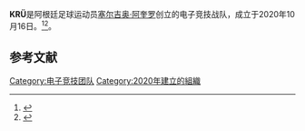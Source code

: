 {{incomplete|time=2020-12-25T05:14:54+00:00}}
{{NoteTA
|T=zh-hans:KRÜ电竞战队 ; zh-hk:KRÜ電競戰隊
}}
{{Infobox esport team
| name = KRÜ
| founded = 2020年
| city = {{flagicon|ARG}}布宜诺斯艾利斯 <br/>{{flagicon|ESP}}巴塞罗那
| location = {{ARG}}
| colours = 黑色{{color box|black}}<br/>粉色{{color box|pink}}
| owner = {{flagicon|ARG}}[[塞尔吉奥·阿奎罗|塞尔吉奥·阿奎罗]]
| division = 《[[FIFA|FIFA]]》
| website = {{URL|https://www.kruesports.gg/}}
}}
'''KRÜ'''是阿根廷足球运动员[[塞尔吉奥·阿奎罗|塞尔吉奥·阿奎罗]]创立的电子竞技战队，成立于2020年10月16日。<ref>{{Cite web|url=https://www.besoccer.com/new/sergio-aguero-creates-e-sports-team-901125|title=曼城前锋阿奎罗建立KRÜ电竞战队|accessdate=2020-10-16|archive-date=2020-10-27|archive-url=https://web.archive.org/web/20201027190610/https://www.besoccer.com/new/sergio-aguero-creates-e-sports-team-901125|dead-url=no}}</ref><ref>{{Cite web |url=https://esportsinsider.com/2020/11/kru-esports-ceo-sergio-aguero-discusses-the-teams-origin-and-ambitions/ |title=存档副本 |accessdate=2020-11-25 |archive-date=2020-11-26 |archive-url=https://web.archive.org/web/20201126193635/https://www.esportsinsider.com/2020/11/kru-esports-ceo-sergio-aguero-discusses-the-teams-origin-and-ambitions/ |dead-url=no }}</ref>。

==参考文献==
{{reflist}}

[[Category:电子竞技团队|Category:电子竞技团队]]
[[Category:2020年建立的組織|Category:2020年建立的組織]]
{{足球小作品}}
